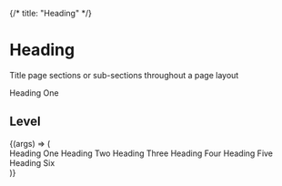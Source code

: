 {/* title: "Heading" */}


# Heading
Title page sections or sub-sections throughout a page layout

<Meta title="Components/Heading" component={Heading} />

<Canvas>
  <Story name="Default">
    <Heading level={1}>Heading One</Heading>
  </Story>
</Canvas>

<ArgsTable story="Default" />

## Level

<Canvas>
  <Story name="Level">
    {(args) => (
      <div>
        <Heading level={1}>Heading One</Heading>
        <Heading level={2}>Heading Two</Heading>
        <Heading level={3}>Heading Three</Heading>
        <Heading level={4}>Heading Four</Heading>
        <Heading level={5}>Heading Five</Heading>
        <Heading level={6}>Heading Six</Heading>
      </div>
    )}
  </Story>
</Canvas>
